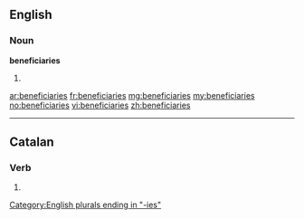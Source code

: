 ==English==

===Noun===
'''beneficiaries'''

# {{plural of|[[beneficiary]]}}

[[Category:English plurals ending in "-ies"]]

[[ar:beneficiaries]]
[[fr:beneficiaries]]
[[mg:beneficiaries]]
[[my:beneficiaries]]
[[no:beneficiaries]]
[[vi:beneficiaries]]
[[zh:beneficiaries]]

----
==Catalan==
===Verb===
{{infl|ca|verb form}}

# {{ca-verb form of|p=2|n=sg|m=cond|beneficiar}}
{{rfc-auto}}